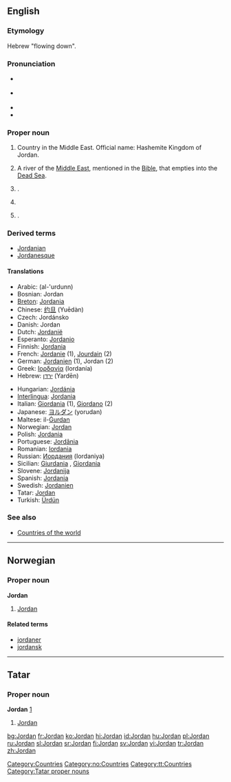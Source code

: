 ==English==
{{wikipedia}}

===Etymology===
Hebrew "flowing down".

===Pronunciation===
*{{italbrac|[[RP]]}} {{IPA|/ˈdʒɔːdən/}}
*{{italbrac|US}} {{IPA|/ˈdʒɔːrdən/}}
*{{audio|en-us-Jordan.ogg|Audio (US)}}
*{{rhymes|ɔː(r)dən}}

===Proper noun===
{{en-proper noun}}

# Country in the Middle East. Official name: Hashemite Kingdom of Jordan.
# {{rivers}} A river of the [[Middle East]], mentioned in the [[Bible]], that empties into the [[Dead Sea]].
# {{given name|male}}.
# {{given name|female}}
# {{a self-absorbed @$$hole}}.

===Derived terms===
* [[Jordanian]]
* [[Jordanesque]]

====Translations====
{{rfc-level|Translations at L4+ not in L3 POS section (AutoFormat would have corrected level of Derived terms)}}
{{trans-top|country}}
*Arabic: {{ARchar|[[الأردن|الأُرْدُنّ]]}} (al-'urdunn)
*Bosnian: Jordan {{m}}
*[[Breton]]: [[Jordania]]
*Chinese: [[约旦]] (Yuēdàn)
*Czech: Jordánsko {{n}}
*Danish: Jordan
*Dutch: [[Jordanië]]
*Esperanto: [[Jordanio]]
*Finnish: [[Jordania]]
*French: [[Jordanie]] {{f}} (1), [[Jourdain]] {{m}} (2)
*German: [[Jordanien]] {{n}} (1), Jordan {{m}} (2)
*Greek: [[Ιορδανία]] {{f}} (Iordanía)
*Hebrew: [[ירדן]] (Yardēn)
{{trans-mid}}
*Hungarian: [[Jordánia]]
*[[Interlingua]]: [[Jordania]]
*Italian: [[Giordania]] {{f}} (1), [[Giordano]] {{m}} (2)
*Japanese: [[ヨルダン]] (yorudan)
*Maltese: il-[[Ġurdan]]
*Norwegian: [[#Norwegian|Jordan]]
*Polish: [[Jordania]]
*Portuguese: [[Jordânia]]
*Romanian: [[Iordania]] {{f}}
*Russian: [[Иордания]] (Iordaniya)
*Sicilian: [[Giurdania]] {{f}}, [[Giordania]] {{f}}
*Slovene: [[Jordanija]] {{f}}
*Spanish: [[Jordania]]
*Swedish: [[Jordanien]]
*Tatar: [[Jordan#Tatar|Jordan]]
*Turkish: [[Ürdün]]
{{trans-bottom}}

===See also===
*[[Countries of the world]]

[[Category:Countries]]

----

==Norwegian==

===Proper noun===
'''Jordan'''

# [[#English|Jordan]]

====Related terms====
*[[jordaner]]
*[[jordansk]]

[[Category:no:Countries]]

----

==Tatar==

===Proper noun===
'''Jordan''' [http://www.azatliq.org/news/international/tb/archives/2005/01/06.asp]

# [[Jordan#English|Jordan]]

[[Category:tt:Countries]]
[[Category:Tatar proper nouns]]

[[bg:Jordan]]
[[fr:Jordan]]
[[ko:Jordan]]
[[hi:Jordan]]
[[id:Jordan]]
[[hu:Jordan]]
[[pl:Jordan]]
[[ru:Jordan]]
[[sl:Jordan]]
[[sr:Jordan]]
[[fi:Jordan]]
[[sv:Jordan]]
[[vi:Jordan]]
[[tr:Jordan]]
[[zh:Jordan]]